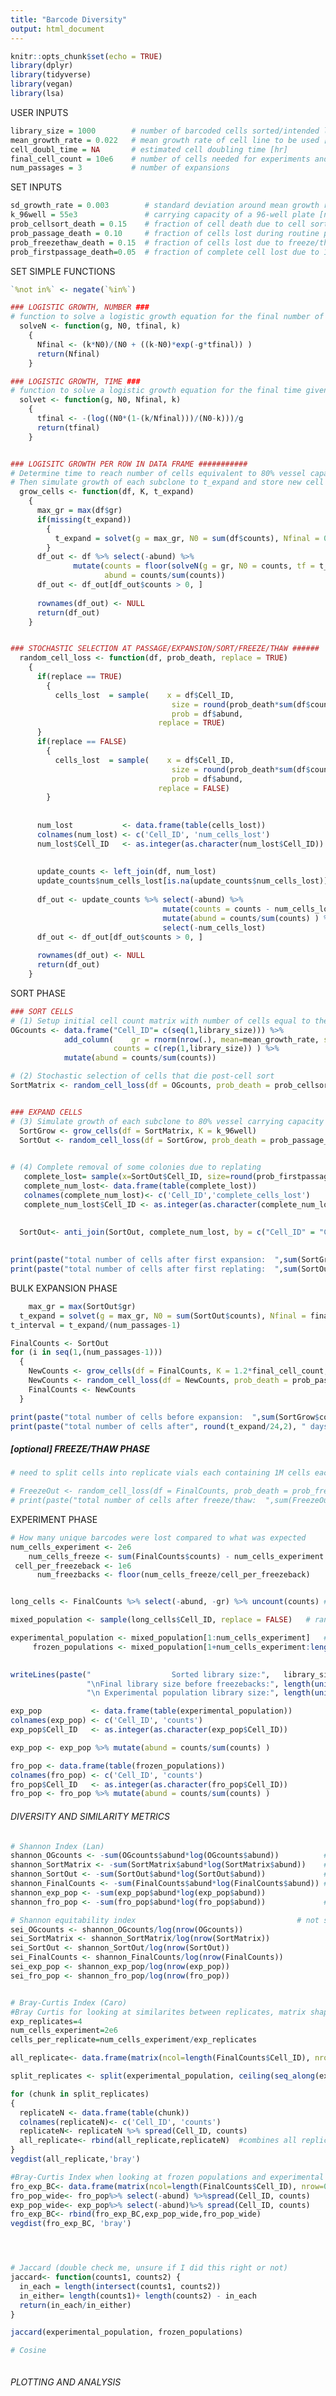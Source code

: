 ```yaml
---
title: "Barcode Diversity"
output: html_document
---
```


```r
knitr::opts_chunk$set(echo = TRUE)
library(dplyr)
library(tidyverse)
library(vegan)
library(lsa)
```

############ USER INPUTS ####################################
```r
library_size = 1000        # number of barcoded cells sorted/intended library size [number of cells]
mean_growth_rate = 0.022   # mean growth rate of cell line to be used [1/hr]
cell_doubl_time = NA       # estimated cell doubling time [hr]
final_cell_count = 10e6    # number of cells needed for experiments and freezebacks
num_passages = 3           # number of expansions

```


############ SET INPUTS ####################################
```r
sd_growth_rate = 0.003        # standard deviation around mean growth rate [1/hr]
k_96well = 55e3               # carrying capacity of a 96-well plate [number of cells]
prob_cellsort_death = 0.15    # fraction of cell death due to cell sort [ ]
prob_passage_death = 0.10     # fraction of cells lost during routine passaging or vessel change [ ]
prob_freezethaw_death = 0.15  # fraction of cells lost due to freeze/thaw cycle []]
prob_firstpassage_death=0.05  # fraction of complete cell lost due to 1st passage
```


######## SET SIMPLE FUNCTIONS ##############################
```r
`%not in%` <- negate(`%in%`)

### LOGISTIC GROWTH, NUMBER ###
# function to solve a logistic growth equation for the final number of cells given growth rate, starting number of cells, carrying capacity and the final time point
  solveN <- function(g, N0, tfinal, k)
    {
      Nfinal <- (k*N0)/(N0 + ((k-N0)*exp(-g*tfinal)) )
      return(Nfinal)
    }

### LOGISTIC GROWTH, TIME ###
# function to solve a logistic growth equation for the final time given growth rate, starting number of cells, carrying capacity, and the final number of cells
  solvet <- function(g, N0, Nfinal, k)
    {
      tfinal <- -(log((N0*(1-(k/Nfinal)))/(N0-k)))/g  
      return(tfinal)
    }


### LOGISITC GROWTH PER ROW IN DATA FRAME ###########
# Determine time to reach number of cells equivalent to 80% vessel capacity from known starting number of cells (t_expand)
# Then simulate growth of each subclone to t_expand and store new cell counts and abundance in data frame, return new data frame
  grow_cells <- function(df, K, t_expand)
    {   
      max_gr = max(df$gr)                                                                 # calculate max growth rate of selected cells
      if(missing(t_expand))
        {
          t_expand = solvet(g = max_gr, N0 = sum(df$counts), Nfinal = 0.80*K, k = K)      # solve logistic growth equation for expansion time
        }  
      df_out <- df %>% select(-abund) %>%  
              mutate(counts = floor(solveN(g = gr, N0 = counts, tf = t_expand, k = K)),   # solve logistic growth for N at expansion time for each Cell_ID        
                     abund = counts/sum(counts))                                          # determine abundance of each Cell_ID in population
      df_out <- df_out[df_out$counts > 0, ]                                               # remove rows with 0 or less counts
      
      rownames(df_out) <- NULL
      return(df_out)
    }


### STOCHASTIC SELECTION AT PASSAGE/EXPANSION/SORT/FREEZE/THAW ######
  random_cell_loss <- function(df, prob_death, replace = TRUE)
    {
      if(replace == TRUE)
        {
          cells_lost  = sample(    x = df$Cell_ID,                                  # choose from set of Cell_IDs in data frame
                                    size = round(prob_death*sum(df$counts)),             # select number of cells equal to current number of cells multiplied by probability of death post cell sort (prob_cellsort_death)
                                    prob = df$abund,                                     # weight probability of Cell_ID selection by abundance
                                 replace = TRUE) 
      }
      if(replace == FALSE)
        {
          cells_lost  = sample(    x = df$Cell_ID,                                  # choose from set of Cell_IDs in data frame
                                    size = round(prob_death*sum(df$counts)),             # select number of cells equal to current number of cells multiplied by probability of death post cell sort (prob_cellsort_death)
                                    prob = df$abund,                                     # weight probability of Cell_ID selection by abundance
                                 replace = FALSE) 
        }
                                                     
    
      num_lost           <- data.frame(table(cells_lost))                              # count occurrences of each cell id in cells_lost_expand
      colnames(num_lost) <- c('Cell_ID', 'num_cells_lost')                             # rename columns
      num_lost$Cell_ID   <- as.integer(as.character(num_lost$Cell_ID))                 # change data type of cell_id column to integer
        
      
      update_counts <- left_join(df, num_lost)                                         # join with original data frame with current cell counts
      update_counts$num_cells_lost[is.na(update_counts$num_cells_lost)] <- 0
      
      df_out <- update_counts %>% select(-abund) %>%                                   # remove old abundance data
                                  mutate(counts = counts - num_cells_lost) %>%         # calculate new counts by subtracting num_cells_lost occurrences from previous count
                                  mutate(abund = counts/sum(counts) ) %>%              # calculate new abundance data
                                  select(-num_cells_lost)                              # remove unnecessary columns
      df_out <- df_out[df_out$counts > 0, ]                                            # remove rows with 0 or less counts
      
      rownames(df_out) <- NULL
      return(df_out)
    }

```


############ SORT PHASE ####################################
```r
### SORT CELLS
# (1) Setup initial cell count matrix with number of cells equal to the number of cells sorted
OGcounts <- data.frame("Cell_ID"= c(seq(1,library_size))) %>%                             # create matrix with cells equal to sorted library size
            add_column(    gr = rnorm(nrow(.), mean=mean_growth_rate, sd=sd_growth_rate), # sample growth rates from normal distribution
                       counts = c(rep(1,library_size)) ) %>%                              # set initial count of each subclone to 1
            mutate(abund = counts/sum(counts))                                            # add new column for subclonal abundance

# (2) Stochastic selection of cells that die post-cell sort
SortMatrix <- random_cell_loss(df = OGcounts, prob_death = prob_cellsort_death, replace = FALSE)


### EXPAND CELLS
# (3) Simulate growth of each subclone to 80% vessel carrying capacity and store new cell counts and abundance in data frame
  SortGrow <- grow_cells(df = SortMatrix, K = k_96well)
  SortOut <- random_cell_loss(df = SortGrow, prob_death = prob_passage_death)

   
# (4) Complete removal of some colonies due to replating 
   complete_lost= sample(x=SortOut$Cell_ID, size=round(prob_firstpassage_death* length(SortOut$Cell_ID)), prob=SortOut$abund)
   complete_num_lost<- data.frame(table(complete_lost))
   colnames(complete_num_lost)<- c('Cell_ID','complete_cells_lost')
   complete_num_lost$Cell_ID <- as.integer(as.character(complete_num_lost$Cell_ID))
   

  SortOut<- anti_join(SortOut, complete_num_lost, by = c("Cell_ID" = "Cell_ID"))
   
   
print(paste("total number of cells after first expansion:  ",sum(SortGrow$counts), "cells"))
print(paste("total number of cells after first replating:  ",sum(SortOut$counts), "cells"))
```

######### BULK EXPANSION PHASE #############################
```r

    max_gr = max(SortOut$gr)                                                                                  # take SortOut as input and determine time (t_expand) to get to final_cell_count based on max gr in data frame
  t_expand = solvet(g = max_gr, N0 = sum(SortOut$counts), Nfinal = final_cell_count, k = 1.2*final_cell_count)# solve logistic growth equation for expansion time
t_interval = t_expand/(num_passages-1)                                                                        # Divide time into intervals, i.e. t_interval =  t_expand / num_passages-1

FinalCounts <- SortOut                                                                                        # Initialize input for looping function
for (i in seq(1,(num_passages-1)))                                                                            # Simulate logistic growth and stochastic cells loss num_passages-1 times over t_interval
  {
    NewCounts <- grow_cells(df = FinalCounts, K = 1.2*final_cell_count, t_expand = t_interval)
    NewCounts <- random_cell_loss(df = NewCounts, prob_death = prob_passage_death)
    FinalCounts <- NewCounts
  }

print(paste("total number of cells before expansion:  ",sum(SortGrow$counts), "cells"))
print(paste("total number of cells after", round(t_expand/24,2), " days of expansion with ", num_passages-1, "additional vessel changes:  ", round(sum(FinalCounts$counts)/1e6,2), "M cells"))
```

##### [optional] FREEZE/THAW PHASE #########################
```r
# need to split cells into replicate vials each containing 1M cells each, then simulate stochastic loss and then growth on one of those vials

# FreezeOut <- random_cell_loss(df = FinalCounts, prob_death = prob_freezethaw_death)
# print(paste("total number of cells after freeze/thaw:  ",sum(FreezeOut$counts), "cells"))
```


######### EXPERIMENT PHASE #################################
```r
# How many unique barcodes were lost compared to what was expected
num_cells_experiment <- 2e6
    num_cells_freeze <- sum(FinalCounts$counts) - num_cells_experiment
 cell_per_freezeback <- 1e6
      num_freezbacks <- floor(num_cells_freeze/cell_per_freezeback)


long_cells <- FinalCounts %>% select(-abund, -gr) %>% uncount(counts) # create a list of all cells in the population

mixed_population <- sample(long_cells$Cell_ID, replace = FALSE)   # randomize the list so it's not like 1 1 1 1 2 2 2 2 2 3 3 3 3, but more like 52 100 899 4 37 13

experimental_population <- mixed_population[1:num_cells_experiment]   # grab the first portion of the random list as the experimental population
     frozen_populations <- mixed_population[1+num_cells_experiment:length(mixed_population)] # let the rest be frozen, can be further subsetted to individual vials for other analysis

     
writeLines(paste("                  Sorted library size:",   library_size, 
                 "\nFinal library size before freezebacks:", length(unique(FinalCounts$Cell_ID)),
                 "\n Experimental population library size:", length(unique(experimental_population))) )  

exp_pop           <- data.frame(table(experimental_population))                              # count occurrences of each cell id in cells_lost_expand
colnames(exp_pop) <- c('Cell_ID', 'counts')                             # rename columns
exp_pop$Cell_ID   <- as.integer(as.character(exp_pop$Cell_ID))                 # change data type of cell_id column to integer

exp_pop <- exp_pop %>% mutate(abund = counts/sum(counts) )

fro_pop <- data.frame(table(frozen_populations))                        # copied above for frozen_populations
colnames(fro_pop) <- c('Cell_ID', 'counts')                             # rename columns
fro_pop$Cell_ID   <- as.integer(as.character(fro_pop$Cell_ID))
fro_pop <- fro_pop %>% mutate(abund = counts/sum(counts) )

```


###### DIVERSITY AND SIMILARITY METRICS ######################
```r
# Shannon Index (Lan)
shannon_OGcounts <- -sum(OGcounts$abund*log(OGcounts$abund))          # calculate shannon index of initial cell library before cell sort
shannon_SortMatrix <- -sum(SortMatrix$abund*log(SortMatrix$abund))    # calculate shannon index after cell sort
shannon_SortOut <- -sum(SortOut$abund*log(SortOut$abund))             # calculate shannon index after first expansion/passage
shannon_FinalCounts <- -sum(FinalCounts$abund*log(FinalCounts$abund)) # calculate shannon index after Bulk expansion
shannon_exp_pop <- -sum(exp_pop$abund*log(exp_pop$abund))              # calculate shannon index of experimental population
shannon_fro_pop <- -sum(fro_pop$abund*log(fro_pop$abund))             # calculate shannon index of frozen population

# Shannon equitability index                                    # not sure if this metric is helpful
sei_OGcounts <- shannon_OGcounts/log(nrow(OGcounts))
sei_SortMatrix <- shannon_SortMatrix/log(nrow(SortMatrix))
sei_SortOut <- shannon_SortOut/log(nrow(SortOut))
sei_FinalCounts <- shannon_FinalCounts/log(nrow(FinalCounts))
sei_exp_pop <- shannon_exp_pop/log(nrow(exp_pop))
sei_fro_pop <- shannon_fro_pop/log(nrow(fro_pop))


# Bray-Curtis Index (Caro)
#Bray Curtis for looking at similarites between replicates, matrix shaping will be different for other cases
exp_replicates=4
num_cells_experiment=2e6
cells_per_replicate=num_cells_experiment/exp_replicates 

all_replicate<- data.frame(matrix(ncol=length(FinalCounts$Cell_ID), nrow=0)) #create empty matrix based off number of Cell ID in Final Counts

split_replicates <- split(experimental_population, ceiling(seq_along(experimental_population)/cells_per_replicate))  #split experimental population into even chunks

for (chunk in split_replicates)
{
  replicateN <- data.frame(table(chunk))                                                   # make replicate back into data frame
  colnames(replicateN)<- c('Cell_ID', 'counts')                                                     # rename columns
  replicateN<- replicateN %>% spread(Cell_ID, counts)                                       # make into wide form by having each Cell_ID be its own column
  all_replicate<- rbind(all_replicate,replicateN)  #combines all replicates together
}
vegdist(all_replicate,'bray')

#Bray-Curtis Index when looking at frozen populations and experimental population
fro_exp_BC<- data.frame(matrix(ncol=length(FinalCounts$Cell_ID), nrow=0))
fro_pop_wide<- fro_pop%>% select(-abund) %>%spread(Cell_ID, counts)
exp_pop_wide<- exp_pop%>% select(-abund)%>% spread(Cell_ID, counts)
fro_exp_BC<- rbind(fro_exp_BC,exp_pop_wide,fro_pop_wide)
vegdist(fro_exp_BC, 'bray')




# Jaccard (double check me, unsure if I did this right or not)
jaccard<- function(counts1, counts2) {
  in_each = length(intersect(counts1, counts2))
  in_either= length(counts1)+ length(counts2) - in_each
  return(in_each/in_either)
}

jaccard(experimental_population, frozen_populations)

# Cosine



```




###### PLOTTING AND ANALYSIS #################################
```r

```


